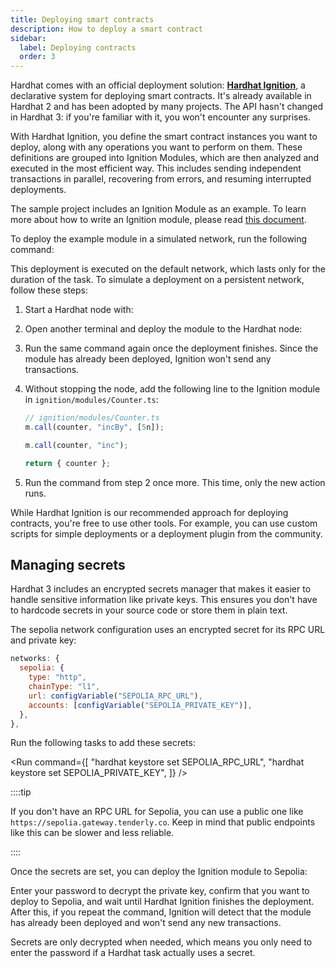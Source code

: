 ```yaml
---
title: Deploying smart contracts
description: How to deploy a smart contract
sidebar:
  label: Deploying contracts
  order: 3
---
```



Hardhat comes with an official deployment solution: [**Hardhat Ignition**](https://hardhat.org/ignition), a declarative system for deploying smart contracts. It's already available in Hardhat 2 and has been adopted by many projects. The API hasn't changed in Hardhat 3: if you're familiar with it, you won't encounter any surprises.

With Hardhat Ignition, you define the smart contract instances you want to deploy, along with any operations you want to perform on them. These definitions are grouped into Ignition Modules, which are then analyzed and executed in the most efficient way. This includes sending independent transactions in parallel, recovering from errors, and resuming interrupted deployments.

The sample project includes an Ignition Module as an example. To learn more about how to write an Ignition module, please read [this document](https://hardhat.org/ignition/docs/guides/creating-modules).

To deploy the example module in a simulated network, run the following command:

<Run command="hardhat ignition deploy ignition/modules/Counter.ts" />

This deployment is executed on the default network, which lasts only for the duration of the task. To simulate a deployment on a persistent network, follow these steps:

1. Start a Hardhat node with:

   <Run command="hardhat node" />

2. Open another terminal and deploy the module to the Hardhat node:

   <Run command="hardhat ignition deploy --network localhost ignition/modules/Counter.ts" />

3. Run the same command again once the deployment finishes. Since the module has already been deployed, Ignition won't send any transactions.
4. Without stopping the node, add the following line to the Ignition module in `ignition/modules/Counter.ts`:

   ```ts {3}
   // ignition/modules/Counter.ts
   m.call(counter, "incBy", [5n]);

   m.call(counter, "inc");

   return { counter };
   ```

5. Run the command from step 2 once more. This time, only the new action runs.

While Hardhat Ignition is our recommended approach for deploying contracts, you're free to use other tools. For example, you can use custom scripts for simple deployments or a deployment plugin from the community.

## Managing secrets

Hardhat 3 includes an encrypted secrets manager that makes it easier to handle sensitive information like private keys. This ensures you don't have to hardcode secrets in your source code or store them in plain text.

The sepolia network configuration uses an encrypted secret for its RPC URL and private key:

```js
networks: {
  sepolia: {
    type: "http",
    chainType: "l1",
    url: configVariable("SEPOLIA_RPC_URL"),
    accounts: [configVariable("SEPOLIA_PRIVATE_KEY")],
  },
},
```

Run the following tasks to add these secrets:

<Run
  command={[
    "hardhat keystore set SEPOLIA_RPC_URL",
    "hardhat keystore set SEPOLIA_PRIVATE_KEY",
  ]}
/>

::::tip

If you don't have an RPC URL for Sepolia, you can use a public one like `https://sepolia.gateway.tenderly.co`. Keep in mind that public endpoints like this can be slower and less reliable.

::::

Once the secrets are set, you can deploy the Ignition module to Sepolia:

<Run command="hardhat ignition deploy --network sepolia ignition/modules/Counter.ts" />

Enter your password to decrypt the private key, confirm that you want to deploy to Sepolia, and wait until Hardhat Ignition finishes the deployment. After this, if you repeat the command, Ignition will detect that the module has already been deployed and won't send any new transactions.

Secrets are only decrypted when needed, which means you only need to enter the password if a Hardhat task actually uses a secret.
